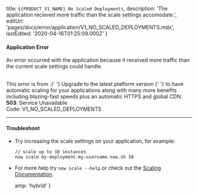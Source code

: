 
  title: `${PRODUCT_V1_NAME} No Scaled Deployments`,
  description:
    'The application recieved more traffic than the scale settings accomodate.',
  editUrl: 'pages/docs/error/application/V1_NO_SCALED_DEPLOYMENTS.mdx',
  lastEdited: '2020-04-16T01:25:09.000Z'
}

#### Application Error

An error occurred with the application because it received more traffic than the current scale settings could handle.

<br />

<Note type="warning">
  This error is from <ProductV1Name />.{' '}
  <Link href="/guides/migrate-to-zeit-now">
    Upgrade to the latest platform version
  </Link>{' '}
  to have automatic scaling for your applications along with many more benefits
  including blazing-fast speeds plus an automatic HTTPS and global CDN.
</Note>

<br />

<Note label={false}>
  <b>503</b>: Service Unavailable
  <br />
  Code: <InlineCode>V1_NO_SCALED_DEPLOYMENTS</InlineCode>
</Note>

---

#### Troubleshoot

- Try increasing the scale settings on your application, for example:
  ```
  // scale up to 10 instances
  now scale my-deployment-my-username.now.sh 10
  ```
- For more help try `now scale --help` or check out the [<ProductV1Name /> Scaling Documentation](/docs/v1/getting-started/scaling).


  amp: 'hybrid'
}
